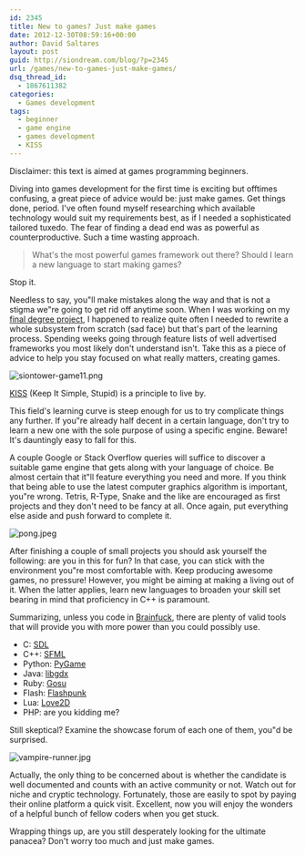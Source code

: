 ```yaml
---
id: 2345
title: New to games? Just make games
date: 2012-12-30T08:59:16+00:00
author: David Saltares
layout: post
guid: http://siondream.com/blog/?p=2345
url: /games/new-to-games-just-make-games/
dsq_thread_id:
  - 1867611382
categories:
  - Games development
tags:
  - beginner
  - game engine
  - games development
  - KISS
---
```


Disclaimer: this text is aimed at games programming beginners.

Diving into games development for the first time is exciting but offtimes confusing, a great piece of advice would be: just make games. Get things done, period. I've often found myself researching which available technology would suit my requirements best, as if I needed a sophisticated tailored tuxedo. The fear of finding a dead end was as powerful as counterproductive. Such a time wasting approach.

> What's the most powerful games framework out there? Should I learn a new language to start making games?

Stop it.

Needless to say, you"ll make mistakes along the way and that is not a stigma we"re going to get rid off anytime soon. When I was working on my [final degree project](/games/sion-tower/), I happened to realize quite often I needed to rewrite a whole subsystem from scratch (sad face) but that's part of the learning process. Spending weeks going through feature lists of well advertised frameworks you most likely don't understand isn't. Take this as a piece of advice to help you stay focused on what really matters, creating games.

![siontower-game11.png](/img/sion-tower/siontower-game11.png)

[KISS](http://en.wikipedia.org/wiki/KISS_principle) (Keep It Simple, Stupid) is a principle to live by.

This field's learning curve is steep enough for us to try complicate things any further. If you"re already half decent in a certain language, don't try to learn a new one with the sole purpose of using a specific engine. Beware! It's dauntingly easy to fall for this.

A couple Google or Stack Overflow queries will suffice to discover a suitable game engine that gets along with your language of choice. Be almost certain that it"ll feature everything you need and more. If you think that being able to use the latest computer graphics algorithm is important, you"re wrong. Tetris, R-Type, Snake and the like are encouraged as first projects and they don't need to be fancy at all. Once again, put everything else aside and push forward to complete it.

![pong.jpeg](/img/wp/pong.jpeg)

After finishing a couple of small projects you should ask yourself the following: are you in this for fun? In that case, you can stick with the environment you"re most comfortable with. Keep producing awesome games, no pressure! However, you might be aiming at making a living out of it. When the latter applies, learn new languages to broaden your skill set bearing in mind that proficiency in C++ is paramount.

Summarizing, unless you code in [Brainfuck](http://en.wikipedia.org/wiki/Brainfuck), there are plenty of valid tools that will provide you with more power than you could possibly use.

- C: [SDL](http://www.libsdl.org/)
- C++: [SFML](http://www.sfml-dev.org/)
- Python: [PyGame](http://www.pygame.org/news.html)
- Java: [libgdx](http://libgdx.badlogicgames.com/)
- Ruby: [Gosu](http://www.libgosu.org/)
- Flash: [Flashpunk](http://flashpunk.net/)
- Lua: [Love2D](https://love2d.org/)
- PHP: are you kidding me?

Still skeptical? Examine the showcase forum of each one of them, you"d be surprised.

![vampire-runner.jpg](/img/wp/vampire-runner.jpg)

Actually, the only thing to be concerned about is whether the candidate is well documented and counts with an active community or not. Watch out for niche and cryptic technology. Fortunately, those are easily to spot by paying their online platform a quick visit. Excellent, now you will enjoy the wonders of a helpful bunch of fellow coders when you get stuck.

Wrapping things up, are you still desperately looking for the ultimate panacea? Don't worry too much and just make games.
